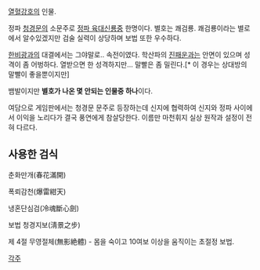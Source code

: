 [[열혈강호]]의 인물.

정파 [[청경문]]의 소문주로 [[정파 육대신룡]]중 한명이다. 별호는 쾌검룡. 쾌검룡이라는 별로에서 알수있겠지만 검술 실력이 상당하며 보법 또한 우수하다.

[[한비광]]과의 대결에서는 그야말로.. 속전이였다. 학산파의 [[진패운]]과는 안면이 있으며 성격이 좀 어벙하다. 열받으면 한 성격하지만... 말빨은 좀 밀린다.[* 이 경우는 상대방의 말빨이 좋을뿐이지만]

뱀발이지만 '''별호가 나온 몇 안되는 인물중 하나'''이다.

여담으로 게임판에서는 청경문 문주로 등장하는데 신지에 협력하여 신지와 정파 사이에서 이익을 노리다가 결국 풍연에게 참살당한다. 이름만 마천휘지 실상 원작과 설정이 전혀 다르다.

== 사용한 검식 ==

춘화만개(春花滿開)

폭뢰감천(爆雷紺天)

냉혼단심검(冷魂斷心劍)

보법 청경지보(淸景之步)

제 4절 무영절체(無影絶體) - 몸을 숙이고 10여보 이상을 움직이는 초절정 보법.

[[각주]]

